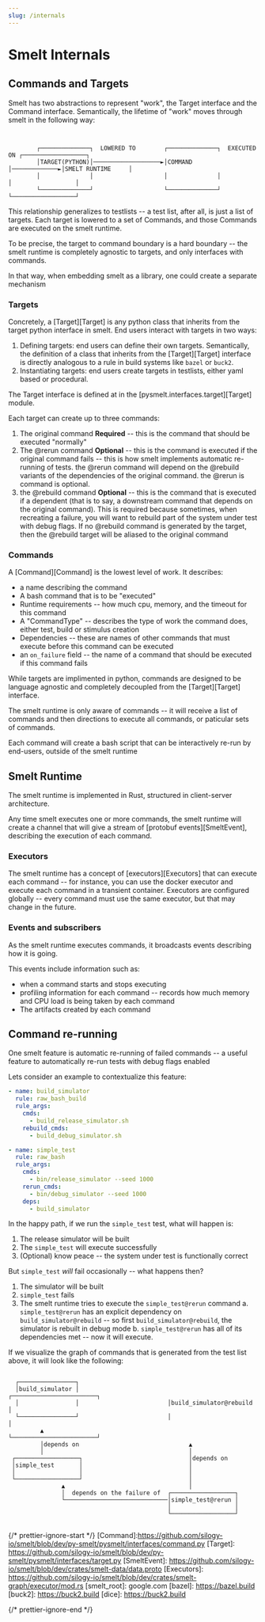 ```yaml
---
slug: /internals
---
```


# Smelt Internals

## Commands and Targets

Smelt has two abstractions to represent "work", the Target interface and the Command interface. Semantically, the lifetime of "work" moves through smelt in the following way:

```


        ┌──────────────┐  LOWERED TO        ┌──────────────┐  EXECUTED ON ┌──────────────────┐
        │TARGET(PYTHON)│───────────────────►│COMMAND       │─────────────►│SMELT RUNTIME     │
        │              │                    │              │              │                  │
        └──────────────┘                    └──────────────┘              └──────────────────┘
```

This relationship generalizes to testlists -- a test list, after all, is just a list of targets. Each target is lowered to a set of Commands, and those Commands are executed on the smelt runtime.

To be precise, the target to command boundary is a hard boundary -- the smelt runtime is completely agnostic to targets, and only interfaces with commands.

In that way, when embedding smelt as a library, one could create a separate mechanism

### Targets

Concretely, a [Target][Target] is any python class that inherits from the target python interface in smelt. End users interact with targets in two ways:

1. Defining targets: end users can define their own targets. Semantically, the definition of a class that inherits from the [Target][Target] interface is directly analogous to a rule in build systems like `bazel` or `buck2`.
2. Instantiating targets: end users create targets in testlists, either yaml based or procedural.

The Target interface is defined at in the [pysmelt.interfaces.target][Target] module.

Each target can create up to three commands:

1. The original command **Required** -- this is the command that should be executed "normally"
2. The @rerun command **Optional** -- this is the command is executed if the original command fails -- this is how smelt implements automatic re-running of tests. the @rerun command will depend on the @rebuild variants of the dependencies of the original command. the @rerun is command is optional.
3. the @rebuild command **Optional** -- this is the command that is executed if a dependent (that is to say, a downstream command that depends on the original command). This is required because sometimes, when recreating a failure, you will want to rebuild part of the system under test with debug flags. If no @rebuild command is generated by the target, then the @rebuild target will be aliased to the original command

### Commands

A [Command][Command] is the lowest level of work. It describes:

- a name describing the command
- A bash command that is to be "executed"
- Runtime requirements -- how much cpu, memory, and the timeout for this command
- A "CommandType" -- describes the type of work the command does, either test, build or stimulus creation
- Dependencies -- these are names of other commands that must execute before this command can be executed
- an `on_failure` field -- the name of a command that should be executed if this command fails

While targets are implimented in python, commands are designed to be language agnostic and completely decoupled from the [Target][Target] interface.

The smelt runtime is only aware of commands -- it will receive a list of commands and then directions to execute all commands, or paticular sets of commands.

Each command will create a bash script that can be interactively re-run by end-users, outside of the smelt runtime

## Smelt Runtime

The smelt runtime is implemented in Rust, structured in client-server architecture.

Any time smelt executes one or more commands, the smelt runtime will create a channel that will give a stream of [protobuf events][SmeltEvent], describing the execution of each command.

### Executors

The smelt runtime has a concept of [executors][Executors] that can execute each command -- for instance, you can use the docker executor and execute each command in a transient container.
Executors are configured globally -- every command must use the same executor, but that may change in the future.

### Events and subscribers

As the smelt runtime executes commands, it broadcasts events describing how it is going.

This events include information such as:

- when a command starts and stops executing
- profiling information for each command -- records how much memory and CPU load is being taken by each command
- The artifacts created by each command

## Command re-running

One smelt feature is automatic re-running of failed commands -- a useful feature to automatically re-run tests with debug flags enabled

Lets consider an example to contextualize this feature:

```yaml
- name: build_simulator
  rule: raw_bash_build
  rule_args:
    cmds:
      - build_release_simulator.sh
    rebuild_cmds:
      - build_debug_simulator.sh

- name: simple_test
  rule: raw_bash
  rule_args:
    cmds:
      - bin/release_simulator --seed 1000
    rerun_cmds:
      - bin/debug_simulator --seed 1000
    deps:
      - build_simulator
```

In the happy path, if we run the `simple_test` test, what will happen is:

1. The release simulator will be built
2. The `simple_test` will execute successfully
3. (Optional) know peace -- the system under test is functionally correct

But `simple_test` _will_ fail occasionally -- what happens then?

1. The simulator will be built
2. `simple_test` fails
3. The smelt runtime tries to execute the `simple_test@rerun` command
   a. `simple_test@rerun` has an explicit dependency on `build_simulator@rebuild` -- so first `build_simulator@rebuild`, the simulator is rebuilt in debug mode
   b. `simple_test@rerun` has all of its dependencies met -- now it will execute.

If we visualize the graph of commands that is generated from the test list above, it will look like the following:

```

  ┌────────────────┐
  │build_simulator │                         ┌────────────────────────┐
  │                │                         │build_simulator@rebuild │
  └────────────────┘                         │                        │
         ▲                                   └────────────────────────┘
         │depends on                               ▲
         │                                         │
 ┌──────────────────┐                              │depends on
 │simple_test       │                              │
 │                  │                              │
 └──────────────────┘                              │
               ▲                                   │
               │  depends on the failure of  ┌──────────────────┐
               └─────────────────────────────│simple_test@rerun │
                                             │                  │
                                             └──────────────────┘


```

{/* prettier-ignore-start */}
[Command]:https://github.com/silogy-io/smelt/blob/dev/py-smelt/pysmelt/interfaces/command.py
[Target]: https://github.com/silogy-io/smelt/blob/dev/py-smelt/pysmelt/interfaces/target.py
[SmeltEvent]: https://github.com/silogy-io/smelt/blob/dev/crates/smelt-data/data.proto
[Executors]: https://github.com/silogy-io/smelt/blob/dev/crates/smelt-graph/executor/mod.rs
[smelt_root]: google.com
[bazel]: https://bazel.build
[buck2]: https://buck2.build
[dice]: https://buck2.build

{/* prettier-ignore-end */}

